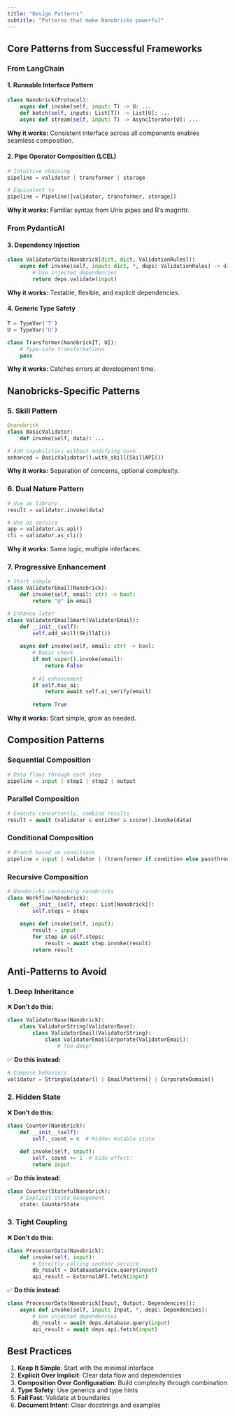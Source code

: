 ```yaml
---
title: "Design Patterns"
subtitle: "Patterns that make Nanobricks powerful"
---
```


## Core Patterns from Successful Frameworks

### From LangChain

#### 1. Runnable Interface Pattern
```python
class Nanobrick(Protocol):
    async def invoke(self, input: T) -> U: ...
    def batch(self, inputs: List[T]) -> List[U]: ...
    async def stream(self, input: T) -> AsyncIterator[U]: ...
```

**Why it works:** Consistent interface across all components enables seamless composition.

#### 2. Pipe Operator Composition (LCEL)
```python
# Intuitive chaining
pipeline = validator | transformer | storage

# Equivalent to
pipeline = Pipeline([validator, transformer, storage])
```

**Why it works:** Familiar syntax from Unix pipes and R's magrittr.

### From PydanticAI

#### 3. Dependency Injection
```python
class ValidatorData(Nanobrick[dict, dict, ValidationRules]):
    async def invoke(self, input: dict, *, deps: ValidationRules) -> dict:
        # Use injected dependencies
        return deps.validate(input)
```

**Why it works:** Testable, flexible, and explicit dependencies.

#### 4. Generic Type Safety
```python
T = TypeVar('T')
U = TypeVar('U')

class Transformer(Nanobrick[T, U]):
    # Type-safe transformations
    pass
```

**Why it works:** Catches errors at development time.

## Nanobricks-Specific Patterns

### 5. Skill Pattern
```python
@nanobrick
class BasicValidator:
    def invoke(self, data): ...

# Add capabilities without modifying core
enhanced = BasicValidator().with_skill(SkillAPI())
```

**Why it works:** Separation of concerns, optional complexity.

### 6. Dual Nature Pattern
```python
# Use as library
result = validator.invoke(data)

# Use as service
app = validator.as_api()
cli = validator.as_cli()
```

**Why it works:** Same logic, multiple interfaces.

### 7. Progressive Enhancement
```python
# Start simple
class ValidatorEmail(Nanobrick):
    def invoke(self, email: str) -> bool:
        return "@" in email

# Enhance later
class ValidatorEmailSmart(ValidatorEmail):
    def __init__(self):
        self.add_skill(SkillAI())
    
    async def invoke(self, email: str) -> bool:
        # Basic check
        if not super().invoke(email):
            return False
        
        # AI enhancement
        if self.has_ai:
            return await self.ai_verify(email)
        
        return True
```

**Why it works:** Start simple, grow as needed.

## Composition Patterns

### Sequential Composition
```python
# Data flows through each step
pipeline = input | step1 | step2 | output
```

### Parallel Composition
```python
# Execute concurrently, combine results
result = await (validator & enricher & scorer).invoke(data)
```

### Conditional Composition
```python
# Branch based on conditions
pipeline = input | validator | (transformer if condition else passthrough) | output
```

### Recursive Composition
```python
# Nanobricks containing nanobricks
class Workflow(Nanobrick):
    def __init__(self, steps: List[Nanobrick]):
        self.steps = steps
    
    async def invoke(self, input):
        result = input
        for step in self.steps:
            result = await step.invoke(result)
        return result
```

## Anti-Patterns to Avoid

### 1. Deep Inheritance
❌ **Don't do this:**
```python
class ValidatorBase(Nanobrick):
    class ValidatorString(ValidatorBase):
        class ValidatorEmail(ValidatorString):
            class ValidatorEmailCorporate(ValidatorEmail):
                # Too deep!
```

✅ **Do this instead:**
```python
# Compose behaviors
validator = StringValidator() | EmailPattern() | CorporateDomain()
```

### 2. Hidden State
❌ **Don't do this:**
```python
class Counter(Nanobrick):
    def __init__(self):
        self._count = 0  # Hidden mutable state
    
    def invoke(self, input):
        self._count += 1  # Side effect!
        return input
```

✅ **Do this instead:**
```python
class Counter(StatefulNanobrick):
    # Explicit state management
    state: CounterState
```

### 3. Tight Coupling
❌ **Don't do this:**
```python
class ProcessorData(Nanobrick):
    def invoke(self, input):
        # Directly calling another service
        db_result = DatabaseService.query(input)
        api_result = ExternalAPI.fetch(input)
```

✅ **Do this instead:**
```python
class ProcessorData(Nanobrick[Input, Output, Dependencies]):
    async def invoke(self, input: Input, *, deps: Dependencies):
        # Use injected dependencies
        db_result = await deps.database.query(input)
        api_result = await deps.api.fetch(input)
```

## Best Practices

1. **Keep It Simple**: Start with the minimal interface
2. **Explicit Over Implicit**: Clear data flow and dependencies
3. **Composition Over Configuration**: Build complexity through combination
4. **Type Safety**: Use generics and type hints
5. **Fail Fast**: Validate at boundaries
6. **Document Intent**: Clear docstrings and examples
